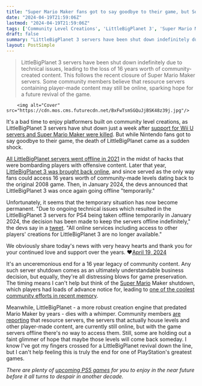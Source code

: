```yaml
---
title: "Super Mario Maker fans got to say goodbye to their game, but Sony just unceremoniously pulled the plug on LittleBigPlanet and 16 years of community creations"
date: "2024-04-19T21:59:06Z"
lastmod: "2024-04-19T21:59:06Z"
tags: ['Community Level Creations', 'LittleBigPlanet 3', 'Super Mario Maker', 'Mario Maker', 'LittleBigPlanet', 'Super Mario', 'Community Engine', 'Player-Made Content', 'Resource Servers', 'Upcoming PS5 Games']
draft: false
summary: "LittleBigPlanet 3 servers have been shut down indefinitely due to technical issues, leading to the loss of 16 years worth of community-created content. This follows the recent closure of Super Mario Maker servers. Some community members believe that resource servers containing player-made content may still be online, sparking hope for a future revival of the game."
layout: PostSimple
---
```

> LittleBigPlanet 3 servers have been shut down indefinitely due to technical issues, leading to the loss of 16 years worth of community-created content. This follows the recent closure of Super Mario Maker servers. Some community members believe that resource servers containing player-made content may still be online, sparking hope for a future revival of the game.


        <img alt="Cover" src="https://cdn.mos.cms.futurecdn.net/BxFwTsmSGQuJjBSK48z39j.jpg"/>
        
It's a bad time to enjoy platformers built on community level creations, as LittleBigPlanet 3 servers have shut down just a week after [support for Wii U servers and Super Mario Maker were killed](https://www.gamesradar.com/legendary-mario-dev-says-the-wild-rush-to-beat-every-super-mario-maker-level-before-servers-died-is-actually-pretty-cool/). But while Nintendo fans got to say goodbye to their game, the death of LittleBigPlanet came as a sudden shock.

[All LittleBigPlanet servers went offline in 2021](https://www.gamesradar.com/sony-turns-off-littlebigplanet-servers-after-recent-attacks-target-community-members/) in the midst of hacks that were bombarding players with offensive content. Later that year, [LittleBigPlanet 3 was brought back online](https://www.gamesradar.com/littlebigplanet-3-comes-back-online-but-only-on-ps4/), and since served as the only way fans could access 16 years worth of community-made levels dating back to the original 2008 game. Then, in January 2024, the devs announced that LittleBigPlanet 3 was once again going offline "temporarily."

Unfortunately, it seems that the temporary situation has now become permanent. "Due to ongoing technical issues which resulted in the LittleBigPlanet 3 servers for PS4 being taken offline temporarily in January 2024, the decision has been made to keep the servers offline indefinitely," the devs say in a [tweet](https://twitter.com/LittleBigPlanet/status/1781427669801820406). "All online services including access to other players' creations for LittleBigPlanet 3 are no longer available." 

We obviously share today's news with very heavy hearts and thank you for your continued love and support over the years. ❤️[April 19, 2024](https://twitter.com/LittleBigPlanet/status/1781427671873826935)

It's an unceremonious end for a 16 year legacy of community content. Any such server shutdown comes as an ultimately understandable business decision, but equally, they're all distressing blows for game preservation. The timing means I can't help but think of the [Super Mario](https://www.gamesradar.com/uk/tag/super-mario/) Maker shutdown, which players had loads of advance notice for, leading to [one of the coolest community efforts in recent memory](https://www.gamesradar.com/after-280000-attempts-the-final-level-of-super-mario-maker-turns-out-to-be-a-fake-and-now-players-can-start-celebrating-a-victory-they-already-achieved-a-week-ago/).

Meanwhile, LittleBigPlanet - a more robust creation engine that predated Mario Maker by years - dies with a whimper. Community members [are reporting](https://twitter.com/LBPUnion/status/1781404355742101646) that resource servers, the servers that actually house levels and other player-made content, are currently still online, but with the game servers offline there's no way to access them. Still, some are holding out a faint glimmer of hope that maybe those levels will come back someday. I know I've got my fingers crossed for a LittleBigPlanet revival down the line, but I can't help feeling this is truly the end for one of PlayStation's greatest games.

*There are plenty of *[<em>upcoming PS5 games</em>](https://www.gamesradar.com/upcoming-ps5-games/)* for you to enjoy in the near future before it all turns to despair in another decade.* 
        